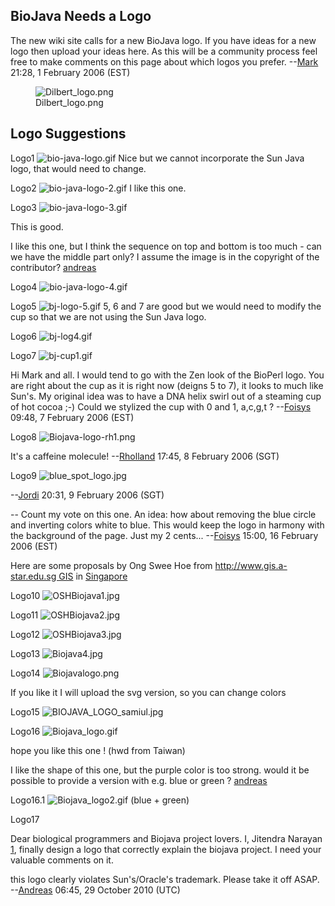 == BioJava Needs a Logo ==

The new wiki site calls for a new BioJava logo. If you have ideas for a new logo then upload your ideas here. As this will be a community process feel free to make comments on this page about which logos you prefer.
--[[User:Mark|Mark]] 21:28, 1 February 2006 (EST)


[[Image:Dilbert_logo.png]]

== Logo Suggestions ==
Logo1 
[[Image:bio-java-logo.gif]]   Nice but we cannot incorporate the Sun Java logo, that would need to change.




Logo2
[[Image:bio-java-logo-2.gif]]    I like this one.




Logo3
[[Image:bio-java-logo-3.gif]]   

This is good.

I like this one, but I think the sequence on top and bottom is too much - can we have the middle part only? I assume the image is in the copyright of the contributor? [[User:andreas|andreas]]




Logo4
[[Image:bio-java-logo-4.gif]]




Logo5
[[Image:bj-logo-5.gif]]    5, 6 and 7 are good but we would need to modify the cup so that we are not using the Sun Java logo.





Logo6 
[[Image:bj-log4.gif]]




Logo7 
[[Image:bj-cup1.gif]]


Hi Mark and all. I would tend to go with the Zen look of the BioPerl logo. You are right about the cup as it is right now (deigns 5 to 7), it looks to much like Sun's. My original idea was to have a DNA helix swirl out of a steaming cup of hot cocoa ;-) Could we stylized the cup with 0 and 1, a,c,g,t ? --[[User:Foisys|Foisys]] 09:48, 7 February 2006 (EST)


Logo8
[[Image:Biojava-logo-rh1.png]]

It's a caffeine molecule!
--[[User::Rholland|Rholland]] 17:45, 8 February 2006 (SGT)



Logo9
[[Image:blue_spot_logo.jpg]]

--[[User::Jordi|Jordi]] 20:31, 9 February 2006 (SGT)

-- Count my vote on this one. An idea: how about removing the blue circle and inverting colors white to blue. This would keep the logo in harmony with the background of the page. Just my 2 cents... --[[User:Foisys|Foisys]] 15:00, 16 February 2006 (EST)

Here are some proposals by Ong Swee Hoe from [[http://www.gis.a-star.edu.sg GIS]] in [[wp:Singapore|Singapore]]

Logo10 [[Image:OSHBiojava1.jpg]]

Logo11 [[Image:OSHBiojava2.jpg]]

Logo12 [[Image:OSHBiojava3.jpg]]

Logo13 [[Image:Biojava4.jpg]]

Logo14 [[Image:Biojavalogo.png]]

If you like it I will upload the svg version, so you can change colors

Logo15 [[Image:BIOJAVA_LOGO_samiul.jpg]]

Logo16 [[Image:Biojava_logo.gif]]

hope you like this one !   (hwd from Taiwan)

I like the shape of this one, but the purple color is too strong. would it be possible to provide a version with e.g. blue or green ? [[User:andreas|andreas]]

Logo16.1 [[Image:Biojava_logo2.gif]]  (blue + green)





Logo17 

Dear biological programmers and Biojava project lovers. I, Jitendra Narayan [http://www.bioinformaticsonline.com], finally design a logo that correctly explain the biojava project. I need your valuable comments on it.

this logo clearly violates Sun's/Oracle's trademark. Please take it off ASAP. --[[User:Andreas|Andreas]] 06:45, 29 October 2010 (UTC)
